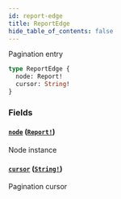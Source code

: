 ```yaml
---
id: report-edge
title: ReportEdge
hide_table_of_contents: false
---
```



Pagination entry

```graphql
type ReportEdge {
  node: Report!
  cursor: String!
}
```


### Fields

#### [`node`](#) ([`Report!`](cartesi-rollups/next/api/graphql/objects/report))

Node instance


#### [`cursor`](#) ([`String!`](/cartesi-rollups/next/api/graphql/scalars/string))

Pagination cursor




